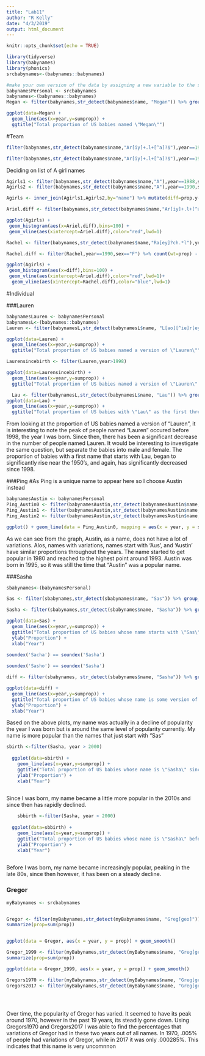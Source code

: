 ```yaml
---
title: "Lab11"
author: "R Kelly"
date: "4/3/2019"
output: html_document
---
```


```r
knitr::opts_chunk$set(echo = TRUE)
```

```r
library(tidyverse)
library(babynames)
library(phonics)
srcbabynames<-(babynames::babynames)
```

```r
#make your own version of the data by assigning a new variable to the srcbabynames data object
babynamesPersonal <- srcbabynames
babynames<-(babynames::babynames)
Megan <- filter(babynames,str_detect(babynames$name, "Megan")) %>% group_by(year) %>% summarize(sumprop=sum(prop))

ggplot(data=Megan) +
  geom_line(aes(x=year,y=sumprop)) +
  ggtitle("Total proportion of US babies named \"Megan\"")

```

#Team

```r
filter(babynames,str_detect(babynames$name,"Ar[iy]+.l+[^a]?$"),year==1988,sex=="F") %>% count(wt=prop) #0.000841196	

filter(babynames,str_detect(babynames$name,"Ar[iy]+.l+[^a]?$"),year==1990,sex=="F") %>% count(wt=prop) #0.002612356	
```

Deciding on list of A girl names
```r
Agirls1 <- filter(babynames,str_detect(babynames$name,"A"),year==1988,sex=="F")
Agirls2 <- filter(babynames,str_detect(babynames$name,"A"),year==1990,sex=="F")

Agirls <- inner_join(Agirls1,Agirls2,by="name") %>% mutate(diff=prop.y-prop.x) %>% select(name,prop.x,prop.y,diff)

Ariel.diff <- filter(babynames,str_detect(babynames$name,"Ar[iy]+.l+[^a]?$"),year==1990,sex=="F") %>% count(wt=prop) - filter(babynames,str_detect(babynames$name,"Ar[iy]+.l+[^a]?$"),year==1988,sex=="F") %>% count(wt=prop)

ggplot(Agirls) +
 geom_histogram(aes(x=Ariel.diff),bins=100) + 
 geom_vline(aes(xintercept=Ariel.diff),color="red",lwd=1) 
```

```r
Rachel <- filter(babynames,str_detect(babynames$name,"Ra[ey]?ch.*l"),year%in%c(1973,1988,1990)) %>% filter(name!="Rachelann") %>% filter(name!="Rachelanne")

Rachel.diff <- filter(Rachel,year==1990,sex=="F") %>% count(wt=prop) - filter(Rachel,year==1988,sex=="F") %>% count(wt=prop) #-0.001888172

ggplot(Agirls) +
 geom_histogram(aes(x=diff),bins=100) + 
 geom_vline(aes(xintercept=Ariel.diff),color="red",lwd=1)+
  geom_vline(aes(xintercept=Rachel.diff),color="blue",lwd=1)
```



#Individual

###Lauren

```r
babynamesLauren <- babynamesPersonal
babynamesL<-(babynames::babynames)
Lauren <- filter(babynamesL,str_detect(babynamesL$name, "L[ao][^ie]r[ey]n+[^a]?$")) %>% group_by(year) %>% summarize(sumprop=sum(prop))

ggplot(data=Lauren) +
  geom_line(aes(x=year,y=sumprop)) +
  ggtitle("Total proportion of US babies named a version of \"Lauren\"")

Laurensincebirth <- filter(Lauren,year>1998)

ggplot(data=Laurensincebirth) +
  geom_line(aes(x=year,y=sumprop)) +
  ggtitle("Total proportion of US babies named a version of \"Lauren\" since 1998")

  Lau <- filter(babynamesL,str_detect(babynamesL$name, "Lau")) %>% group_by(year) %>% summarize(sumprop=sum(prop))
ggplot(data=Lau) +
  geom_line(aes(x=year,y=sumprop)) +
  ggtitle("Total proportion of US babies with \"Lau\" as the first three lettters in there name")

```

From looking at the proportion of US babies named a version of "Lauren", it is interesting to note the peak of people named "Lauren" occured before 1998, the year I was born. Since then, there has been a significant decrease in the number of people named Lauren. It would be interesting to investigate the same question, but separate the babies into male and female. The proportion of babies with a first name that starts with Lau, began to significantly rise near the 1950's, and again, has significantly decreased since 1998.



###Ping
#As Ping is a unique name to appear here so I choose Austin instead
```r
babynamesAustin <- babynamesPersonal
Ping_Austin0 <- filter(babynamesAustin,str_detect(babynamesAustin$name, "Aust[ioe]n")) %>% group_by(year) %>% summarize(sumProp0 = sum(prop))
Ping_Austin1 <- filter(babynamesAustin,str_detect(babynamesAustin$name, fixed("Aus"))) %>% group_by(year) %>% summarize(sumProp1 = sum(prop))
Ping_Austin2 <- filter(babynamesAustin,str_detect(babynamesAustin$name, fixed("Austin"))) %>% group_by(year) %>% summarize(sumProp2 = sum(prop))

ggplot() + geom_line(data = Ping_Austin0, mapping = aes(x = year, y = sumProp0), col = "red") + ylab("Sum of Proportion") + geom_line(data = Ping_Austin1, mapping = aes(x = year, y = sumProp1), col = "blue") + geom_line(data = Ping_Austin2, mapping = aes(x = year, y = sumProp2), col = "green") + ggtitle("The proportion of babys' name is 'Austin' and start with 'Aus' and all variations of 'Austin' from 1880 to 2001")
```
As we can see from the graph, Austin, as a name, does not have a lot of variations. Alos, names with variations, names start with 'Aus', and 'Austin' have similar proportions throughout the years. The name started to get popular in 1980 and reached to the highest point around 1993. Austin was born in 1995, so it was still the time that "Austin" was a popular name. 


###Sasha
```r

sbabynames<-(babynamesPersonal)

Sas <- filter(sbabynames,str_detect(sbabynames$name, "Sas")) %>% group_by(year) %>% summarize(sumprop=sum(prop))

Sasha <- filter(sbabynames,str_detect(sbabynames$name, "Sasha")) %>% group_by(year) %>% summarize(sumprop=sum(prop))

ggplot(data=Sas) +
  geom_line(aes(x=year,y=sumprop)) +
  ggtitle("Total proportion of US babies whose name starts with \"Sas\"") +
  ylab("Proportion") +
  xlab("Year")
  
soundex('Sacha') == soundex('Sasha')

soundex('Sasho') == soundex('Sasha')

diff <- filter(sbabynames, str_detect(sbabynames$name, "Sasha")) %>% group_by(year) %>% summarize(sumprop=sum(prop))

ggplot(data=diff) +
  geom_line(aes(x=year,y=sumprop)) +
  ggtitle("Total proportion of US babies whose name is some version of \"Sasha\"") +
  ylab("Proportion") +
  xlab("Year")

```


Based on the above plots, my name was actually in a decline of popularity the year 
I was born but is around the same level of popularity currently.
My name is more popular than the names that just start with "Sas"

```r

sbirth <-filter(Sasha, year > 2000)
  
  ggplot(data=sbirth) +
    geom_line(aes(x=year,y=sumprop)) +
    ggtitle("Total proportion of US babies whose name is \"Sasha\" since 2000") +
    ylab("Proportion") +
    xlab("Year")
  
```
  

  Since I was born, my name became a little more popular in the 2010s and since then has 
  rapidly declined.
  
```r
    
    sbbirth <-filter(Sasha, year < 2000)
  
  ggplot(data=sbbirth) +
    geom_line(aes(x=year,y=sumprop)) +
    ggtitle("Total proportion of US babies whose name is \"Sasha\" before 2000") +
    ylab("Proportion") +
    xlab("Year")
    

```
Before I was born, my name became increasingly popular, peaking in the late 80s, since 
then however, it has been on a steady decline.


### Gregor
```r
myBabynames <- srcbabynames


Gregor <- filter(myBabynames,str_detect(myBabynames$name, "Greg[geo]")) %>% group_by(year) %>% 
summarize(prop=sum(prop))


ggplot(data = Gregor, aes(x = year, y = prop)) + geom_smooth()

Gregor_1999 <- filter(myBabynames,str_detect(myBabynames$name, "Greg[geo]") & year > 1999) %>% group_by(year) %>% 
summarize(prop=sum(prop))

ggplot(data = Gregor_1999, aes(x = year, y = prop)) + geom_smooth()

Gregors1970 <- filter(myBabynames,str_detect(myBabynames$name, "Greg[geo]") & year==1970)
Gregors2017 <- filter(myBabynames,str_detect(myBabynames$name, "Greg[geo]") & year==2017)





```
Over time, the popularity of Gregor has varied. It seemed to have its peak around 1970, however in the past 19 years, its steadily gone down. Using Gregors1970 and Gregors2017 I was able to find the percentages that variations of Gregor had in these two years out of all names. In 1970, .005% of people had variations of Gregor, while in 2017 it was only .000285%. This indicates that this name is very uncomnnon 
    